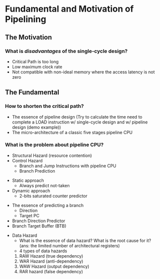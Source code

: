 # Fundamental and Motivation of Pipelining {#sec-pipeline-basics}

## The Motivation

### What is ***disadvantages*** of the single-cycle design?

- Critical Path is too long
- Low maximum clock rate
- Not compatible with non-ideal memory where the access latency is not zero
  
## The Fundamental

### How to shorten the critical path?

- The essence of pipeline design 
  (Try to calculate the time need to complete a LOAD instruction w/ single-cycle design and w/ pipeline design (demo example))
- The micro-architecture of a classic five stages pipeline CPU

### What is the problem about pipeline CPU?
- Structural Hazard (resource contention)
- Control Hazard
  - Branch and Jump Instructions with pipeline CPU
  - Branch Prediction
  
::: {.callout-tip title="How to predict future branches"}
- Static approach
  - Always predict not-taken
- Dynamic approach
  - 2-bits saturated counter predictor
:::


::: {.callout-tip title="The architecture of a complete branch predictor"}
- The essence of predicting a branch
  - Direction
  - Target PC
- Branch Direction Predictor
- Branch Target Buffer (BTB)
:::

- Data Hazard
  - What is the essence of data hazard? What is the root cause for it? (ans: the limited number of architectural registers)
  - 4 types of data hazards
  1. RAW Hazard (true dependency)
  2. WAR Hazard (anti-dependency)
  3. WAW Hazard (output dependency)
  4. RAR hazard (false dependency)